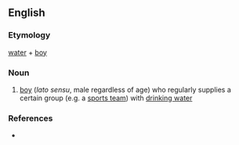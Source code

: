 ==English==

===Etymology===
[[water]] + [[boy]]

===Noun===
{{en-noun}}

# [[boy]] (''lato sensu'', male regardless of age) who regularly supplies a certain group (e.g. a [[sports team]]) with [[drinking water]]

===References===
* {{R:Websters}}